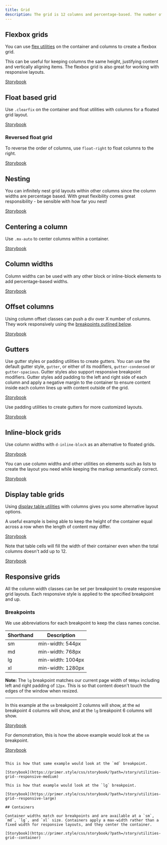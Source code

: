 ```yaml
---
title: Grid
description: The grid is 12 columns and percentage-based. The number of columns a container spans can be adjusted across breakpoints for responsive layouts. The grid system works with a variety of layout utilities to achieve different results.
---
```


## Flexbox grids

You can use [flex utilities](/utilities/flexbox) on the container and columns to create a flexbox grid.

This can be useful for keeping columns the same height, justifying content and vertically aligning items. The flexbox grid is also great for working with responsive layouts.

[Storybook](https://primer.style/css/storybook/?path=/story/utilities-grid--flexbox)

## Float based grid

Use `.clearfix` on the container and float utilities with columns for a floated grid layout.

[Storybook](https://primer.style/css/storybook/?path=/story/utilities-grid--float)

### Reversed float grid

To reverse the order of columns, use `float-right` to float columns to the right.

[Storybook](https://primer.style/css/storybook/?path=/story/utilities-grid--float-reversed)

## Nesting

You can infinitely nest grid layouts within other columns since the column widths are percentage based. With great flexibility comes great responsibility - be sensible with how far you nest!

[Storybook](https://primer.style/css/storybook/?path=/story/utilities-grid--nested)

## Centering a column

Use `.mx-auto` to center columns within a container.

[Storybook](https://primer.style/css/storybook/?path=/story/utilities-grid--centered)

## Column widths

Column widths can be used with any other block or inline-block elements to add percentage-based widths.

[Storybook](https://primer.style/css/storybook/?path=/story/utilities-grid--column-width)

## Offset columns

Using column offset classes can push a div over X number of columns. They work responsively using the [breakpoints outlined below](#responsive-grids).

[Storybook](https://primer.style/css/storybook/?path=/story/utilities-grid--column-offset)

## Gutters

Use gutter styles or padding utilities to create gutters. You can use the default gutter style, `gutter`, or either of its modifiers, `gutter-condensed` or `gutter-spacious`. Gutter styles also support responsive breakpoint modifiers. Gutter styles add padding to the left and right side of each column and apply a negative margin to the container to ensure content inside each column lines up with content outside of the grid.

[Storybook](https://primer.style/css/storybook/?path=/story/utilities-grid--gutter)

Use padding utilities to create gutters for more customized layouts.

[Storybook](https://primer.style/css/storybook/?path=/story/utilities-grid--gutter-with-padding)

## Inline-block grids

Use column widths with `d-inline-block` as an alternative to floated grids.

[Storybook](https://primer.style/css/storybook/?path=/story/utilities-grid--inline-block)

You can use column widths and other utilities on elements such as lists to create the layout you need while keeping the markup semantically correct.

[Storybook](https://primer.style/css/storybook/?path=/story/utilities-grid--inline-block-with-column-width)

## Display table grids

Using [display table utilities](/utilities/layout#display) with columns gives you some alternative layout options.

A useful example is being able to keep the height of the container equal across a row when the length of content may differ.

[Storybook](https://primer.style/css/storybook/?path=/story/utilities-grid--table)

Note that table cells will fill the width of their container even when the total columns doesn't add up to 12.

[Storybook](https://primer.style/css/storybook/?path=/story/utilities-grid--table-cell)

## Responsive grids

All the column width classes can be set per breakpoint to create responsive grid layouts. Each responsive style is applied to the specified breakpoint and up.

### Breakpoints

We use abbreviations for each breakpoint to keep the class names concise.

| Shorthand | Description       |
| --------- | ----------------- |
| sm        | min-width: 544px  |
| md        | min-width: 768px  |
| lg        | min-width: 1004px |
| xl        | min-width: 1280px |

**Note:** The `lg` breakpoint matches our current page width of `980px` including left and right padding of `12px`. This is so that content doesn't touch the edges of the window when resized.

<hr />

In this example at the `sm` breakpoint 2 columns will show, at the `md` breakpoint 4 columns will show, and at the `lg` breakpoint 6 columns will show.

[Storybook](https://primer.style/css/storybook/?path=/story/utilities-grid--responsive)

For demonstration, this is how the above example would look at the `sm` breakpoint.

[Storybook](https://primer.style/css/storybook/?path=/story/utilities-grid--responsive-small)
```

This is how that same example would look at the `md` breakpoint.

[Storybook](https://primer.style/css/storybook/?path=/story/utilities-grid--responsive-medium)

This is how that example would look at the `lg` breakpoint.

[Storybook](https://primer.style/css/storybook/?path=/story/utilities-grid--responsive-large)

## Containers

Container widths match our breakpoints and are available at a `sm`, `md`, `lg`, and `xl` size. Containers apply a max-width rather than a fixed width for responsive layouts, and they center the container.

[Storybook](https://primer.style/css/storybook/?path=/story/utilities-grid--container)
